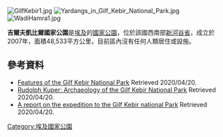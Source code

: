 [[Image:GilfKebir1.jpg|right]]
[[Image:Yardangs_in_Gilf_Kebir_National_Park.jpg|right]]
[[Image:WadiHamra1.jpg|right]]

'''吉爾夫凱比爾國家公園'''是[[埃及|埃及]]的[[國家公園|國家公園]]，位於該國西南部[[新河谷省|新河谷省]]，成立於2007年，面積48,533平方公里，目前區內沒有任何人類居住或設施。

==參考資料==
* [https://info.undp.org/docs/pdc/Documents/EGY/00033953_Enhancement%20of%20Egyptian%20Protected%20Areas.pdf Features of the Gilf Kebir National Park] {{Wayback|url=https://info.undp.org/docs/pdc/Documents/EGY/00033953_Enhancement%20of%20Egyptian%20Protected%20Areas.pdf |date=20220527155115 }} Retrieved 2020/04/20.
* [http://www.uni-koeln.de/hbi/Texte/Gilf_Kebir.pdf Rudolph Kuper: Archaeology of the Gilf Kebir National Park] {{Wayback|url=http://www.uni-koeln.de/hbi/Texte/Gilf_Kebir.pdf |date=20210124222620 }} Retrieved 2020/04/20.
* [http://www.eeaa.gov.eg/portals/0/eeaaReports/NCSCB/Specific%20Reports/Gilf%20expedition%20collated%20report2.pdf A report on the expedition to the Gilf Kebir national Park] {{Wayback|url=http://www.eeaa.gov.eg/portals/0/eeaaReports/NCSCB/Specific%20Reports/Gilf%20expedition%20collated%20report2.pdf |date=20211227192411 }} Retrieved 2020/04/20.

{{Egypt-geo-stub}}
[[Category:埃及國家公園|Category:埃及國家公園]]